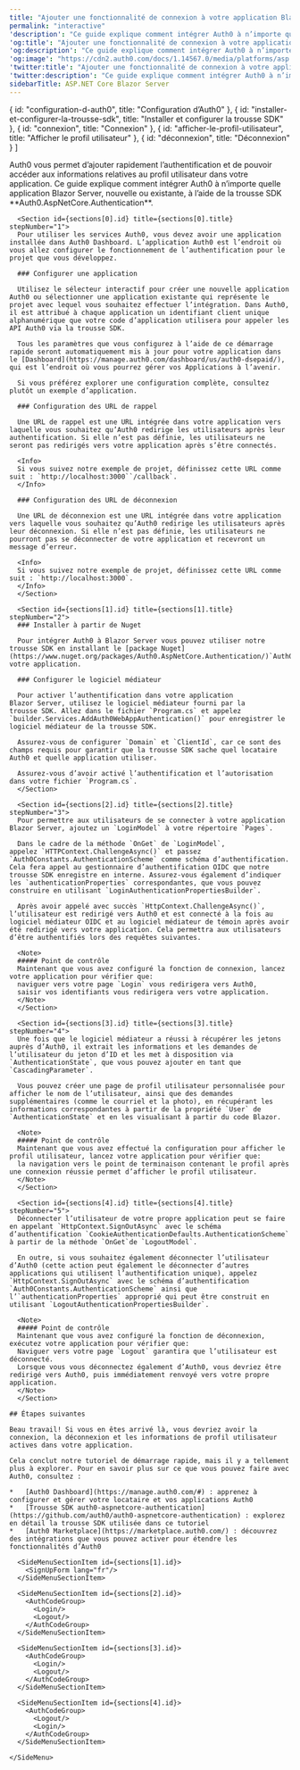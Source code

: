 ```yaml
---
title: "Ajouter une fonctionnalité de connexion à votre application Blazor Server"
permalink: "interactive"
'description': "Ce guide explique comment intégrer Auth0 à n’importe quelle application Blazor Server, nouvelle ou existante, à l’aide de la trousse SDK Auth0.AspNetCore.Authentication."
'og:title': "Ajouter une fonctionnalité de connexion à votre application Blazor Server"
'og:description': "Ce guide explique comment intégrer Auth0 à n’importe quelle application Blazor Server, nouvelle ou existante, à l’aide de la trousse SDK Auth0.AspNetCore.Authentication."
'og:image': "https://cdn2.auth0.com/docs/1.14567.0/media/platforms/asp.png"
'twitter:title': "Ajouter une fonctionnalité de connexion à votre application Blazor Server"
'twitter:description': "Ce guide explique comment intégrer Auth0 à n’importe quelle application Blazor Server, nouvelle ou existante, à l’aide de la trousse SDK Auth0.AspNetCore.Authentication."
sidebarTitle: ASP.NET Core Blazor Server
---
```





  { id: "configuration-d-auth0", title: "Configuration d’Auth0" },
  { id: "installer-et-configurer-la-trousse-sdk", title: "Installer et configurer la trousse SDK" },
  { id: "connexion", title: "Connexion" },
  { id: "afficher-le-profil-utilisateur", title: "Afficher le profil utilisateur" },
  { id: "déconnexion", title: "Déconnexion" }
]

<Recipe>
  <Content>
    Auth0 vous permet d’ajouter rapidement l’authentification et de pouvoir accéder aux informations relatives au profil utilisateur dans votre application. Ce guide explique comment intégrer Auth0 à n’importe quelle application Blazor Server, nouvelle ou existante, à l’aide de la trousse SDK **Auth0.AspNetCore.Authentication**.

      <Section id={sections[0].id} title={sections[0].title} stepNumber="1">
      Pour utiliser les services Auth0, vous devez avoir une application installée dans Auth0 Dashboard. L’application Auth0 est l’endroit où vous allez configurer le fonctionnement de l’authentification pour le projet que vous développez.

      ### Configurer une application

      Utilisez le sélecteur interactif pour créer une nouvelle application Auth0 ou sélectionner une application existante qui représente le projet avec lequel vous souhaitez effectuer l’intégration. Dans Auth0, il est attribué à chaque application un identifiant client unique alphanumérique que votre code d’application utilisera pour appeler les API Auth0 via la trousse SDK.

      Tous les paramètres que vous configurez à l’aide de ce démarrage rapide seront automatiquement mis à jour pour votre application dans le [Dashboard](https://manage.auth0.com/dashboard/us/auth0-dsepaid/), qui est l’endroit où vous pourrez gérer vos Applications à l’avenir.

      Si vous préférez explorer une configuration complète, consultez plutôt un exemple d’application.

      ### Configuration des URL de rappel

      Une URL de rappel est une URL intégrée dans votre application vers laquelle vous souhaitez qu’Auth0 redirige les utilisateurs après leur authentification. Si elle n’est pas définie, les utilisateurs ne seront pas redirigés vers votre application après s’être connectés.

      <Info>
      Si vous suivez notre exemple de projet, définissez cette URL comme suit : `http://localhost:3000``/callback`.
      </Info>

      ### Configuration des URL de déconnexion

      Une URL de déconnexion est une URL intégrée dans votre application vers laquelle vous souhaitez qu’Auth0 redirige les utilisateurs après leur déconnexion. Si elle n’est pas définie, les utilisateurs ne pourront pas se déconnecter de votre application et recevront un message d’erreur.

      <Info>
      Si vous suivez notre exemple de projet, définissez cette URL comme suit : `http://localhost:3000`.
      </Info>
      </Section>

      <Section id={sections[1].id} title={sections[1].title} stepNumber="2">
      ### Installer à partir de Nuget

      Pour intégrer Auth0 à Blazor Server vous pouvez utiliser notre trousse SDK en installant le [package Nuget](https://www.nuget.org/packages/Auth0.AspNetCore.Authentication/)`Auth0.AspNetCore.Authentication`dans votre application.

      ### Configurer le logiciel médiateur

      Pour activer l’authentification dans votre application Blazor Server, utilisez le logiciel médiateur fourni par la trousse SDK. Allez dans le fichier `Program.cs` et appelez `builder.Services.AddAuth0WebAppAuthentication()` pour enregistrer le logiciel médiateur de la trousse SDK.

      Assurez-vous de configurer `Domain` et `ClientId`, car ce sont des champs requis pour garantir que la trousse SDK sache quel locataire Auth0 et quelle application utiliser.

      Assurez-vous d’avoir activé l’authentification et l’autorisation dans votre fichier `Program.cs`.
      </Section>

      <Section id={sections[2].id} title={sections[2].title} stepNumber="3">
      Pour permettre aux utilisateurs de se connecter à votre application Blazor Server, ajoutez un `LoginModel` à votre répertoire `Pages`.

      Dans le cadre de la méthode `OnGet` de `LoginModel`, appelez `HTTPContext.ChallengeAsync()` et passez `Auth0Constants.AuthenticationScheme` comme schéma d’authentification. Cela fera appel au gestionnaire d’authentification OIDC que notre trousse SDK enregistre en interne. Assurez-vous également d’indiquer les `authenticationProperties` correspondantes, que vous pouvez construire en utilisant `LoginAuthenticationPropertiesBuilder`.

      Après avoir appelé avec succès `HttpContext.ChallengeAsync()`, l’utilisateur est redirigé vers Auth0 et est connecté à la fois au logiciel médiateur OIDC et au logiciel médiateur de témoin après avoir été redirigé vers votre application. Cela permettra aux utilisateurs d’être authentifiés lors des requêtes suivantes.

      <Note>
      ##### Point de contrôle
      Maintenant que vous avez configuré la fonction de connexion, lancez votre application pour vérifier que:
      naviguer vers votre page `Login` vous redirigera vers Auth0,
      saisir vos identifiants vous redirigera vers votre application.
      </Note>
      </Section>

      <Section id={sections[3].id} title={sections[3].title} stepNumber="4">
      Une fois que le logiciel médiateur a réussi à récupérer les jetons auprès d’Auth0, il extrait les informations et les demandes de l’utilisateur du jeton d’ID et les met à disposition via `AuthenticationState`, que vous pouvez ajouter en tant que `CascadingParameter`.

      Vous pouvez créer une page de profil utilisateur personnalisée pour afficher le nom de l’utilisateur, ainsi que des demandes supplémentaires (comme le courriel et la photo), en récupérant les informations correspondantes à partir de la propriété `User` de `AuthenticationState` et en les visualisant à partir du code Blazor.

      <Note>
      ##### Point de contrôle
      Maintenant que vous avez effectué la configuration pour afficher le profil utilisateur, lancez votre application pour vérifier que:
      la navigation vers le point de terminaison contenant le profil après une connexion réussie permet d’afficher le profil utilisateur.
      </Note>
      </Section>

      <Section id={sections[4].id} title={sections[4].title} stepNumber="5">
      Déconnecter l’utilisateur de votre propre application peut se faire en appelant `HttpContext.SignOutAsync` avec le schéma d’authentification `CookieAuthenticationDefaults.AuthenticationScheme` à partir de la méthode `OnGet`de `LogoutModel`.

      En outre, si vous souhaitez également déconnecter l’utilisateur d’Auth0 (cette action peut également le déconnecter d’autres applications qui utilisent l’authentification unique), appelez `HttpContext.SignOutAsync` avec le schéma d’authentification `Auth0Constants.AuthenticationScheme` ainsi que l’`authenticationProperties` approprié qui peut être construit en utilisant `LogoutAuthenticationPropertiesBuilder`.

      <Note>
      ##### Point de contrôle
      Maintenant que vous avez configuré la fonction de déconnexion, exécutez votre application pour vérifier que:
      Naviguer vers votre page `Logout` garantira que l’utilisateur est déconnecté.
      Lorsque vous vous déconnectez également d’Auth0, vous devriez être redirigé vers Auth0, puis immédiatement renvoyé vers votre propre application.
      </Note>
      </Section>

    ## Étapes suivantes

    Beau travail! Si vous en êtes arrivé là, vous devriez avoir la connexion, la déconnexion et les informations de profil utilisateur actives dans votre application.

    Cela conclut notre tutoriel de démarrage rapide, mais il y a tellement plus à explorer. Pour en savoir plus sur ce que vous pouvez faire avec Auth0, consultez :

    *   [Auth0 Dashboard](https://manage.auth0.com/#) : apprenez à configurer et gérer votre locataire et vos applications Auth0
    *   [Trousse SDK auth0-aspnetcore-authentication](https://github.com/auth0/auth0-aspnetcore-authentication) : explorez en détail la trousse SDK utilisée dans ce tutoriel
    *   [Auth0 Marketplace](https://marketplace.auth0.com/) : découvrez des intégrations que vous pouvez activer pour étendre les fonctionnalités d’Auth0
  </Content>

  <SideMenu sections={sections}>
      <SideMenuSectionItem id={sections[0].id}>
        <SignUpForm lang="fr"/>
      </SideMenuSectionItem>

      <SideMenuSectionItem id={sections[1].id}>
        <SignUpForm lang="fr"/>
      </SideMenuSectionItem>

      <SideMenuSectionItem id={sections[2].id}>
        <AuthCodeGroup>
          <Login/>
          <Logout/>
        </AuthCodeGroup>
      </SideMenuSectionItem>

      <SideMenuSectionItem id={sections[3].id}>
        <AuthCodeGroup>
          <Login/>
          <Logout/>
        </AuthCodeGroup>
      </SideMenuSectionItem>

      <SideMenuSectionItem id={sections[4].id}>
        <AuthCodeGroup>
          <Logout/>
          <Login/>
        </AuthCodeGroup>
      </SideMenuSectionItem>

    </SideMenu>
</Recipe>
